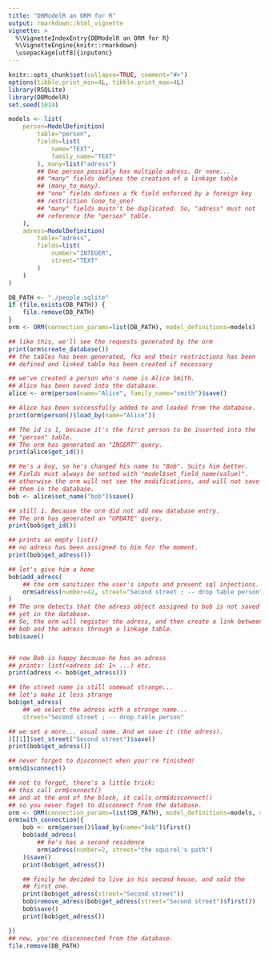 ```yaml
---
title: "DBModelR an ORM for R"
output: rmarkdown::html_vignette
vignette: >
  %\VignetteIndexEntry{DBModelR an ORM for R}
  %\VignetteEngine{knitr::rmarkdown}
  \usepackage[utf8]{inputenc}
---
```


```r
knitr::opts_chunk$set(collapse=TRUE, comment="#>")
options(tibble.print_min=4L, tibble.print_max=4L)
library(RSQLite)
library(DBModelR)
set.seed(1014)
```

```r

models <- list(
    person=ModelDefinition(
        table="person",
        fields=list(
            name="TEXT",
            family_name="TEXT"
        ), many=list("adress")
        ## One person possibly has multiple adress. Or none...
        ## "many" fields defines the creation of a linkage table
        ## (many_to_many).
        ## "one" fields defines a fk field enforced by a foreign key
        ## restriction (one_to_one)
        ## "many" fields mustn't be duplicated. So, "adress" must not
        ## reference the "person" table.
    ),
    adress=ModelDefinition(
        table="adress",
        fields=list(
            number="INTEGER",
            street="TEXT"
        )
    )
)

DB_PATH <- "./people.sqlite"
if (file.exists(DB_PATH)) {
    file.remove(DB_PATH)
}
orm <- ORM(connection_params=list(DB_PATH), model_definitions=models)

## like this, we'll see the requests generated by the orm
print(orm$create_database())
## the tables has been generated, fks and their restrictions has been
## defined and linked table has been created if necessary

## we've created a person who's name is Alice Smith.
## Alice has been saved into the database.
alice <- orm$person(name="Alice", family_name="smith")$save()

## Alice has been successfully added to and loaded from the database.
print(orm$person()$load_by(name="Alice"))

## The id is 1, because it's the first person to be inserted into the
## "person" table.
## The orm has generated an "INSERT" query.
print(alice$get_id())

## He's a boy, so he's changed his name to "Bob". Suits him better.
## Fields must always be setted with "model$set_field_name(value)".
## otherwise the orm will not see the modifications, and will not save
## them in the database.
bob <- alice$set_name("bob")$save()

## still 1. Because the orm did not add new database entry.
## The orm has generated an "UPDATE" query.
print(bob$get_id())

## prints an empty list()
## no adress has been assigned to him for the moment.
print(bob$get_adress())

## let's give him a home
bob$add_adress(
    ## the orm sanitizes the user's inputs and prevent sql injections.
    orm$adress(number=42, street="Second street ; -- drop table person")
)
## The orm detects that the adress object assigned to bob is not saved
## yet in the database.
## So, the orm will register the adress, and then create a link between
## bob and the adress through a linkage table.
bob$save()


## now Bob is happy because he has an adress
## prints: list(<adress id: 1> ...) etc.
print(adress <- bob$get_adress())

## the street name is still somewat strange...
## let's make it less strange
bob$get_adress(
    ## we select the adress with a strange name...
    street="Second street ; -- drop table person"

## we set a more... usual name. And we save it (the adress).
)[[1]]$set_street("Second street")$save()
print(bob$get_adress())

## never forget to disconnect when your're finished!
orm$disconnect()

## not to forget, there's a little trick:
## this call orm$connect()
## and at the end of the block, it calls orm$disconnect()
## so you never foget to disconnect from the database.
orm <- ORM(connection_params=list(DB_PATH), model_definitions=models, connect=FALSE)
orm$with_connection({
    bob <- orm$person()$load_by(name="bob")$first()
    bob$add_adress(
        ## he's has a second residence
        orm$adress(number=2, street="the squirel's path")
    )$save()
    print(bob$get_adress())

    ## finily he decided to live in his second house, and sold the
    ## first one.
    print(bob$get_adress(street="Second street"))
    bob$remove_adress(bob$get_adress(street="Second street")$first())
    bob$save()
    print(bob$get_adress())

})
## now, you're disconnected from the database.
file.remove(DB_PATH)
```